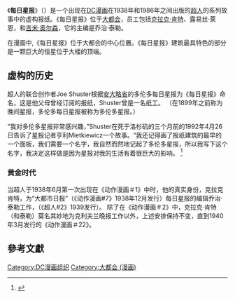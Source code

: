 《'''每日星报'''》（{{lang-en|'''Daily Star'''}}）是一个出现在[[DC漫画|DC漫画]]在1938年和1986年之间出版的[[超人|超人]]的系列故事中的虚构报纸。《每日星报》位于[[吉米·奥尔森|大都会]]，员工包括[[克拉克·肯特|克拉克·肯特]]、露易丝·莱恩，和[[吉米·奥尔森|吉米·奥尔森]]，它的主编是乔治·泰勒。

在漫画中,《每日星报》位于大都会的中心位置。《每日星报》建筑最具特色的部分是一颗巨大的恒星位于大楼的顶端。

== 虚构的历史 ==
超人的联合创作者Joe Shuster根据[[安大略省|安大略省]]的多伦多每日星报为《每日星报》命名，这是他父母曾经订阅的报纸，Shuster曾是一名纸工。 （在1899年之前称为晚间星报，多伦多每日星报被称为多伦多星报。）

“我对多伦多星报非常感兴趣，”Shuster在死于洛杉矶的三个月前的1992年4月26日告诉了星报记者亨利Mietkiewicz一个故事。“我还记得画了报纸建筑的最早的一个面板，我们需要一个名字，我自然而然地记起了多伦多星报，所以我写下这个名字，我决定这样做是因为星报对我的生活有着很巨大的影响。 <ref>{{Cite web|url=http://www.ctv.ca/servlet/ArticleNews/story/CTVNews/20060628/superman_returns_cdn_060628/20060628?hub=Entertainment|title=Superman co-creator has humble Canadian roots - CTV News|accessdate=2011-10-14|date=2006-06-28|publisher=Ctv.ca|archive-date=2011-06-04|archive-url=https://web.archive.org/web/20110604145745/http://www.ctv.ca/CTVNews/Entertainment/20060628/superman_returns_cdn_060628/|dead-url=no}}</ref>

=== 黄金时代 ===
当超人于1938年6月第一次出现在《动作漫画＃1》中时，他的真实身份，克拉克肯特，为“大都市日报”（《动作漫画#7》1938年12月发行）每日星报的编辑乔治·泰勒工作，（《超人#2》1939发行）。 除了在《动作漫画＃2》中，克拉克·肯特（和泰勒）莫名其妙地为克利夫兰晚报工作以外，上述安排保持不变，直到1940年3月发行的《动作漫画＃22》。 

==參考文獻==
{{reflist}}

{{超人}}

[[Category:DC漫画组织|Category:DC漫画组织]]
[[Category:大都会_(漫画)|Category:大都会 (漫画)]]